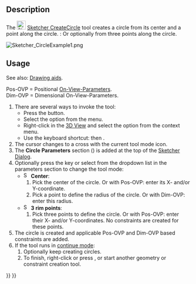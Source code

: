 <languages/>
<translate>

<!--T:7-->
{{Docnav
|[[Sketcher_CreateArcOfParabola|Parabolic Arc]]
|[[Sketcher_Create3PointCircle|Circle From 3 Points]]
|[[Sketcher_Workbench|Sketcher]]
|IconL=Sketcher_CreateArcOfParabola.svg
|IconR=Sketcher_Create3PointCircle.svg
|IconC=Workbench_Sketcher.svg
}}

<!--T:1-->
{{GuiCommand
|Name=Sketcher CreateCircle
|MenuLocation=Sketch → Geometries → Circle From Center
|Workbenches=[[Sketcher_Workbench|Sketcher]]
|Shortcut={{KEY|G}} {{KEY|C}}
|SeeAlso=[[Sketcher_CreateArc|Sketcher CreateArc]]
}}

==Description== <!--T:2-->

<!--T:3-->
The [[Image:Sketcher_CreateCircle.svg|24px]] [[Sketcher_CreateCircle|Sketcher CreateCircle]] tool creates a circle from its center and a point along the circle. {{Version|1.0}}: Or optionally from three points along the circle.

</translate>
[[Image:Sketcher_CircleExample1.png‎]]
<translate>

==Usage== <!--T:4-->

<!--T:11-->
See also: [[Sketcher_Workbench#Drawing_aids|Drawing aids]].

<!--T:12-->
Pos-OVP = Positional [[Sketcher_Preferences#General|On-View-Parameters]]. {{Version|1.0}}<br>
Dim-OVP = Dimensional On-View-Parameters. {{Version|1.0}}

<!--T:5-->
# There are several ways to invoke the tool:
#* Press the {{Button|[[Image:Sketcher_CreateCircle.svg|16px]] [[Sketcher_CreateCircle|Circle From Center]]}} button.
#* Select the {{MenuCommand|Sketch → Geometries → [[Image:Sketcher_CreateCircle.svg|16px]] Circle From Center}} option from the menu.
#* Right-click in the [[3D_View|3D View]] and select the {{MenuCommand|[[Image:Sketcher_CreateCircle.svg|16px]] Circle From Center}} option from the context menu.
#* Use the keyboard shortcut: {{KEY|G}} then {{KEY|C}}.
# The cursor changes to a cross with the current tool mode icon.
# The '''Circle Parameters''' section ({{Version|1.0}}) is added at the top of the [[Sketcher_Dialog|Sketcher Dialog]].
# Optionally press the {{KEY|M}} key or select from the dropdown list in the parameters section to change the tool mode:
#* [[Image:Sketcher_CreateCircle.svg|16px]] '''Center''':
#*# Pick the center of the circle. Or with Pos-OVP: enter its X- and/or Y-coordinate.
#*# Pick a point to define the radius of the circle. Or with Dim-OVP: enter this radius.
#* [[Image:Sketcher_Create3PointCircle.svg|16px]] '''3 rim points''': {{Version|1.0}}
#*# Pick three points to define the circle. Or with Pos-OVP: enter their X- and/or Y-coordinates. No constraints are created for these points.
# The circle is created and applicable Pos-OVP and Dim-OVP based constraints are added.
# If the tool runs in [[Sketcher_Workbench#Continue_modes|continue mode]]:
## Optionally keep creating circles.
## To finish, right-click or press {{KEY|Esc}}, or start another geometry or constraint creation tool.


<!--T:8-->
{{Docnav
|[[Sketcher_CreateArcOfParabola|Parabolic Arc]]
|[[Sketcher_Create3PointCircle|Circle From 3 Points]]
|[[Sketcher_Workbench|Sketcher]]
|IconL=Sketcher_CreateArcOfParabola.svg
|IconR=Sketcher_Create3PointCircle.svg
|IconC=Workbench_Sketcher.svg
}}

</translate>
{{Sketcher_Tools_navi{{#translation:}}}}
{{Userdocnavi{{#translation:}}}}